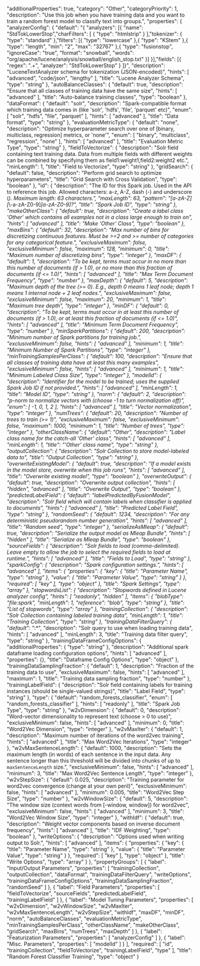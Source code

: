   "additionalProperties": true,
  "category": "Other",
  "categoryPriority": 1,
  "description": "Use this job when you have training data and you want to train a random forest model to classify text into groups.",
  "properties": {
    "analyzerConfig": {
      "default": "{ \"analyzers\": [{ \"name\": \"StdTokLowerStop\",\"charFilters\": [ { \"type\": \"htmlstrip\" } ],\"tokenizer\": { \"type\": \"standard\" },\"filters\": [{ \"type\": \"lowercase\" },{ \"type\": \"KStem\" },{ \"type\": \"length\", \"min\": \"2\", \"max\": \"32767\" },{ \"type\": \"fusionstop\", \"ignoreCase\": \"true\", \"format\": \"snowball\", \"words\": \"org/apache/lucene/analysis/snowball/english_stop.txt\" }] }],\"fields\": [{ \"regex\": \".+\", \"analyzer\": \"StdTokLowerStop\" } ]}",
      "description": "LuceneTextAnalyzer schema for tokenization (JSON-encoded)",
      "hints": [
        "advanced",
        "code/json",
        "lengthy"
      ],
      "title": "Lucene Analyzer Schema",
      "type": "string"
    },
    "autoBalanceClasses": {
      "default": true,
      "description": "Ensure that all classes of training data have the same size",
      "hints": [
        "advanced"
      ],
      "title": "Auto-balance training classes",
      "type": "boolean"
    },
    "dataFormat": {
      "default": "solr",
      "description": "Spark-compatible format which training data comes in (like 'solr', 'hdfs', 'file', 'parquet' etc)",
      "enum": [
        "solr",
        "hdfs",
        "file",
        "parquet"
      ],
      "hints": [
        "advanced"
      ],
      "title": "Data format",
      "type": "string"
    },
    "evaluationMetricType": {
      "default": "none",
      "description": "Optimize hyperparameter search over one of [binary, multiclass, regression] metrics, or 'none'",
      "enum": [
        "binary",
        "multiclass",
        "regression",
        "none"
      ],
      "hints": [
        "advanced"
      ],
      "title": "Evaluation Metric Type",
      "type": "string"
    },
    "fieldToVectorize": {
      "description": "Solr field containing text training data. Data from multiple fields with different weights can be combined by specifying them as field1:weight1,field2:weight2 etc.",
      "minLength": 1,
      "title": "Field to Vectorize",
      "type": "string"
    },
    "gridSearch": {
      "default": false,
      "description": "Perform grid search to optimize hyperparameters",
      "title": "Grid Search with Cross Validation",
      "type": "boolean"
    },
    "id": {
      "description": "The ID for this Spark job. Used in the API to reference this job. Allowed characters: a-z, A-Z, dash (-) and underscore (_). Maximum length: 63 characters.",
      "maxLength": 63,
      "pattern": "[a-zA-Z][_\\-a-zA-Z0-9]*[a-zA-Z0-9]?",
      "title": "Spark Job ID",
      "type": "string"
    },
    "makeOtherClass": {
      "default": true,
      "description": "Create a label class 'Other' which contains all examples not in a class large enough to train on",
      "hints": [
        "advanced"
      ],
      "title": "Make 'Other' Class",
      "type": "boolean"
    },
    "maxBins": {
      "default": 32,
      "description": "Max number of bins for discretizing continuous features. Must be >=2 and >= number of categories for any categorical feature.",
      "exclusiveMaximum": false,
      "exclusiveMinimum": false,
      "maximum": 128,
      "minimum": 0,
      "title": "Maximum number of discretizing bins",
      "type": "integer"
    },
    "maxDF": {
      "default": 1,
      "description": "To be kept, terms must occur in no more than this number of documents (if > 1.0), or no more than this fraction of documents (if <= 1.0)",
      "hints": [
        "advanced"
      ],
      "title": "Max Term Document Frequency",
      "type": "number"
    },
    "maxDepth": {
      "default": 5,
      "description": "Maximum depth of the tree (>= 0).  E.g., depth 0 means 1 leaf node; depth 1 means 1 internal node + 2 leaf nodes.",
      "exclusiveMaximum": false,
      "exclusiveMinimum": false,
      "maximum": 20,
      "minimum": 1,
      "title": "Maximum tree depth",
      "type": "integer"
    },
    "minDF": {
      "default": 0,
      "description": "To be kept, terms must occur in at least this number of documents (if > 1.0), or at least this fraction of documents (if <= 1.0)",
      "hints": [
        "advanced"
      ],
      "title": "Minimum Term Document Frequency",
      "type": "number"
    },
    "minSparkPartitions": {
      "default": 200,
      "description": "Minimum number of Spark partitions for training job.",
      "exclusiveMinimum": false,
      "hints": [
        "advanced"
      ],
      "minimum": 1,
      "title": "Minimum Number of Spark Partitions",
      "type": "integer"
    },
    "minTrainingSamplesPerClass": {
      "default": 100,
      "description": "Ensure that all classes of training data have at least this many examples",
      "exclusiveMinimum": false,
      "hints": [
        "advanced"
      ],
      "minimum": 1,
      "title": "Minimum Labeled Class Size",
      "type": "integer"
    },
    "modelId": {
      "description": "Identifier for the model to be trained; uses the supplied Spark Job ID if not provided.",
      "hints": [
        "advanced"
      ],
      "minLength": 1,
      "title": "Model ID",
      "type": "string"
    },
    "norm": {
      "default": 2,
      "description": "p-norm to normalize vectors with (choose -1 to turn normalization off)",
      "enum": [
        -1,
        0,
        1,
        2
      ],
      "hints": [
        "advanced"
      ],
      "title": "Vector normalization",
      "type": "integer"
    },
    "numTrees": {
      "default": 20,
      "description": "Number of trees to train (>= 1)",
      "exclusiveMaximum": false,
      "exclusiveMinimum": false,
      "maximum": 1000,
      "minimum": 1,
      "title": "Number of trees",
      "type": "integer"
    },
    "otherClassName": {
      "default": "Other",
      "description": "Label class name for the catch-all 'Other' class",
      "hints": [
        "advanced"
      ],
      "minLength": 1,
      "title": "'Other' class name",
      "type": "string"
    },
    "outputCollection": {
      "description": "Solr Collection to store model-labeled data to",
      "title": "Output Collection",
      "type": "string"
    },
    "overwriteExistingModel": {
      "default": true,
      "description": "If a model exists in the model store, overwrite when this job runs",
      "hints": [
        "advanced"
      ],
      "title": "Overwrite existing model",
      "type": "boolean"
    },
    "overwriteOutput": {
      "default": true,
      "description": "Overwrite output collection",
      "hints": [
        "hidden",
        "advanced"
      ],
      "title": "Overwrite Output",
      "type": "boolean"
    },
    "predictedLabelField": {
      "default": "labelPredictedByFusionModel",
      "description": "Solr field which will contain labels when classifier is applied to documents",
      "hints": [
        "advanced"
      ],
      "title": "Predicted Label Field",
      "type": "string"
    },
    "randomSeed": {
      "default": 1234,
      "description": "For any deterministic pseudorandom number generation",
      "hints": [
        "advanced"
      ],
      "title": "Random seed",
      "type": "integer"
    },
    "serializeAsMleap": {
      "default": true,
      "description": "Serialize the output model as Mleap Bundle",
      "hints": [
        "hidden"
      ],
      "title": "Serialize as Mleap Bundle",
      "type": "boolean"
    },
    "sourceFields": {
      "description": "Solr fields to load (comma-delimited). Leave empty to allow the job to select the required fields to load at runtime.",
      "hints": [
        "advanced"
      ],
      "title": "Fields to Load",
      "type": "string"
    },
    "sparkConfig": {
      "description": "Spark configuration settings.",
      "hints": [
        "advanced"
      ],
      "items": {
        "properties": {
          "key": {
            "title": "Parameter Name",
            "type": "string"
          },
          "value": {
            "title": "Parameter Value",
            "type": "string"
          }
        },
        "required": [
          "key"
        ],
        "type": "object"
      },
      "title": "Spark Settings",
      "type": "array"
    },
    "stopwordsList": {
      "description": "Stopwords defined in Lucene analyzer config",
      "hints": [
        "readonly",
        "hidden"
      ],
      "items": {
        "blobType": "file:spark",
        "minLength": 1,
        "reference": "blob",
        "type": "string"
      },
      "title": "List of stopwords",
      "type": "array"
    },
    "trainingCollection": {
      "description": "Solr Collection containing labeled training data",
      "minLength": 1,
      "title": "Training Collection",
      "type": "string"
    },
    "trainingDataFilterQuery": {
      "default": "*:*",
      "description": "Solr query to use when loading training data",
      "hints": [
        "advanced"
      ],
      "minLength": 3,
      "title": "Training data filter query",
      "type": "string"
    },
    "trainingDataFrameConfigOptions": {
      "additionalProperties": {
        "type": "string"
      },
      "description": "Additional spark dataframe loading configuration options",
      "hints": [
        "advanced"
      ],
      "properties": {},
      "title": "Dataframe Config Options",
      "type": "object"
    },
    "trainingDataSamplingFraction": {
      "default": 1,
      "description": "Fraction of the training data to use",
      "exclusiveMaximum": false,
      "hints": [
        "advanced"
      ],
      "maximum": 1,
      "title": "Training data sampling fraction",
      "type": "number"
    },
    "trainingLabelField": {
      "description": "Solr field containing labels for training instances (should be single-valued strings)",
      "title": "Label Field",
      "type": "string"
    },
    "type": {
      "default": "random_forests_classifier",
      "enum": [
        "random_forests_classifier"
      ],
      "hints": [
        "readonly"
      ],
      "title": "Spark Job Type",
      "type": "string"
    },
    "w2vDimension": {
      "default": 0,
      "description": "Word-vector dimensionality to represent text (choose > 0 to use)",
      "exclusiveMinimum": false,
      "hints": [
        "advanced"
      ],
      "minimum": 0,
      "title": "Word2Vec Dimension",
      "type": "integer"
    },
    "w2vMaxIter": {
      "default": 1,
      "description": "Maximum number of iterations of the word2vec training",
      "hints": [
        "advanced"
      ],
      "title": "Max Word2Vec Iterations",
      "type": "integer"
    },
    "w2vMaxSentenceLength": {
      "default": 1000,
      "description": "Sets the maximum length (in words) of each sentence in the input data. Any sentence longer than this threshold will be divided into chunks of up to `maxSentenceLength` size.",
      "exclusiveMinimum": false,
      "hints": [
        "advanced"
      ],
      "minimum": 3,
      "title": "Max Word2Vec Sentence Length",
      "type": "integer"
    },
    "w2vStepSize": {
      "default": 0.025,
      "description": "Training parameter for word2vec convergence (change at your own peril)",
      "exclusiveMinimum": false,
      "hints": [
        "advanced"
      ],
      "minimum": 0.005,
      "title": "Word2Vec Step Size",
      "type": "number"
    },
    "w2vWindowSize": {
      "default": 5,
      "description": "The window size (context words from [-window, window]) for word2vec",
      "exclusiveMinimum": false,
      "hints": [
        "advanced"
      ],
      "minimum": 3,
      "title": "Word2Vec Window Size",
      "type": "integer"
    },
    "withIdf": {
      "default": true,
      "description": "Weight vector components based on inverse document frequency",
      "hints": [
        "advanced"
      ],
      "title": "IDF Weighting",
      "type": "boolean"
    },
    "writeOptions": {
      "description": "Options used when writing output to Solr.",
      "hints": [
        "advanced"
      ],
      "items": {
        "properties": {
          "key": {
            "title": "Parameter Name",
            "type": "string"
          },
          "value": {
            "title": "Parameter Value",
            "type": "string"
          }
        },
        "required": [
          "key"
        ],
        "type": "object"
      },
      "title": "Write Options",
      "type": "array"
    }
  },
  "propertyGroups": [
    {
      "label": "Input/Output Parameters",
      "properties": [
        "trainingCollection",
        "outputCollection",
        "dataFormat",
        "trainingDataFilterQuery",
        "writeOptions",
        "trainingDataFrameConfigOptions",
        "trainingDataSamplingFraction",
        "randomSeed"
      ]
    },
    {
      "label": "Field Parameters",
      "properties": [
        "fieldToVectorize",
        "sourceFields",
        "predictedLabelField",
        "trainingLabelField"
      ]
    },
    {
      "label": "Model Tuning Parameters",
      "properties": [
        "w2vDimension",
        "w2vWindowSize",
        "w2vMaxIter",
        "w2vMaxSentenceLength",
        "w2vStepSize",
        "withIdf",
        "maxDF",
        "minDF",
        "norm",
        "autoBalanceClasses",
        "evaluationMetricType",
        "minTrainingSamplesPerClass",
        "otherClassName",
        "makeOtherClass",
        "gridSearch",
        "maxBins",
        "numTrees",
        "maxDepth"
      ]
    },
    {
      "label": "Featurization Parameters",
      "properties": [
        "analyzerConfig"
      ]
    },
    {
      "label": "Misc. Parameters",
      "properties": [
        "modelId"
      ]
    }
  ],
  "required": [
    "id",
    "trainingCollection",
    "fieldToVectorize",
    "trainingLabelField",
    "type"
  ],
  "title": "Random Forest Classifier Training",
  "type": "object"
}
